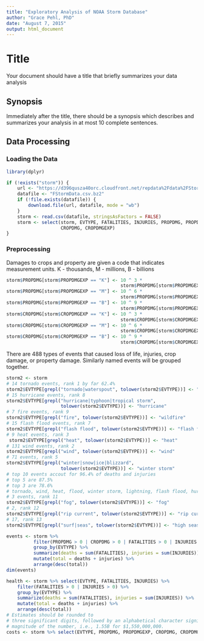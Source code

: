 ```yaml
---
title: "Exploratory Analysis of NOAA Storm Database"
author: "Grace Pehl, PhD"
date: "August 7, 2015"
output: html_document
---
```

# Title
Your document should have a title that briefly summarizes your data analysis

## Synopsis
Immediately after the title, there should be a synopsis which describes and summarizes your analysis in at most 10 complete sentences.

## Data Processing
### Loading the Data
```r
library(dplyr)
```

```r
if (!exists("storm")) {
    url <- "https://d396qusza40orc.cloudfront.net/repdata%2Fdata%2FStormData.csv.bz2"
    datafile <- "FStormData.csv.bz2"
    if (!file.exists(datafile)) {
        download.file(url, datafile, mode = "wb")
    }
    storm <- read.csv(datafile, stringsAsFactors = FALSE)
    storm <- select(storm, EVTYPE, FATALITIES, INJURIES, PROPDMG, PROPDMGEXP,
                    CROPDMG, CROPDMGEXP)
}
```
### Preprocessing
Damages to crops and property are given a code that indicates measurement units.
K - thousands, M - millions, B - billions

```r
storm$PROPDMG[storm$PROPDMGEXP == "K"] <- 10 ^ 3 * 
                                          storm$PROPDMG[storm$PROPDMGEXP == "K"]
storm$PROPDMG[storm$PROPDMGEXP == "M"] <- 10 ^ 6 * 
                                          storm$PROPDMG[storm$PROPDMGEXP == "M"]
storm$PROPDMG[storm$PROPDMGEXP == "B"] <- 10 ^ 9 * 
                                          storm$PROPDMG[storm$PROPDMGEXP == "B"]
storm$CROPDMG[storm$CROPDMGEXP == "K"] <- 10 ^ 3 * 
                                          storm$CROPDMG[storm$CROPDMGEXP == "K"]
storm$CROPDMG[storm$CROPDMGEXP == "M"] <- 10 ^ 6 * 
                                          storm$CROPDMG[storm$CROPDMGEXP == "M"]
storm$CROPDMG[storm$CROPDMGEXP == "B"] <- 10 ^ 9 * 
                                          storm$CROPDMG[storm$CROPDMGEXP == "B"]
```

There are 488 types of events that caused loss of life, injuries, crop damage,
or property damage.  Similarly named events will be grouped together.



```r
storm2 <- storm
# 14 tornado events, rank 1 by far 62.4%
storm2$EVTYPE[grepl("tornado|waterspout", tolower(storm2$EVTYPE))] <- "tornado"
# 15 hurricane events, rank 8
storm2$EVTYPE[grepl("hurricane|typhoon|tropical storm", 
                    tolower(storm2$EVTYPE))] <- "hurricane"
# 7 fire events, rank 9
storm2$EVTYPE[grepl("fire", tolower(storm2$EVTYPE))] <- "wildfire"
# 15 flash flood events, rank 7
storm2$EVTYPE[grepl("flash flood", tolower(storm2$EVTYPE))] <- "flash flood"
# 9 heat events, rank 3
 storm2$EVTYPE[grepl("heat", tolower(storm2$EVTYPE))] <- "heat"
# 131 wind events, rank 2
storm2$EVTYPE[grepl("wind", tolower(storm2$EVTYPE))] <- "wind"
# 71 events, rank 5
storm2$EVTYPE[grepl("winter|snow|ice|blizzard", 
                    tolower(storm2$EVTYPE))] <- "winter storm"
# top 10 events accout for 96.4% of deaths and injuries
# top 5 are 87.5%
# top 3 are 78.6%
# tornado, wind, heat, flood, winter storm, lightning, flash flood, hurricane, wildfire, hail
# 3 events, rank 11
storm2$EVTYPE[grepl("fog", tolower(storm2$EVTYPE))] <- "fog"
# 2, rank 12
storm2$EVTYPE[grepl("rip current", tolower(storm2$EVTYPE))] <- "rip current"
# 17, rank 13
storm2$EVTYPE[grepl("surf|seas", tolower(storm2$EVTYPE))] <- "high seas"

```
```r
events <- storm %>% 
          filter(PROPDMG > 0 | CROPDMG > 0 | FATALITIES > 0 | INJURIES > 0) %>% 
          group_by(EVTYPE) %>% 
          summarize(deaths = sum(FATALITIES), injuries = sum(INJURIES)) %>% 
          mutate(total = deaths + injuries) %>%
          arrange(desc(total))
dim(events)
```

```r
health <- storm %>% select(EVTYPE, FATALITIES, INJURIES) %>%
    filter(FATALITIES > 0 | INJURIES > 0) %>%
    group_by(EVTYPE) %>% 
    summarize(deaths = sum(FATALITIES), injuries = sum(INJURIES)) %>% 
    mutate(total = deaths + injuries) %>%
    arrange(desc(total))
# Estimates should be rounded to
# three significant digits, followed by an alphabetical character signifying the 
# magnitude of the number, i.e., 1.55B for $1,550,000,000. 
costs <- storm %>% select(EVTYPE, PROPDMG, PROPDMGEXP, CROPDMG, CROPDMGEXP)
```

